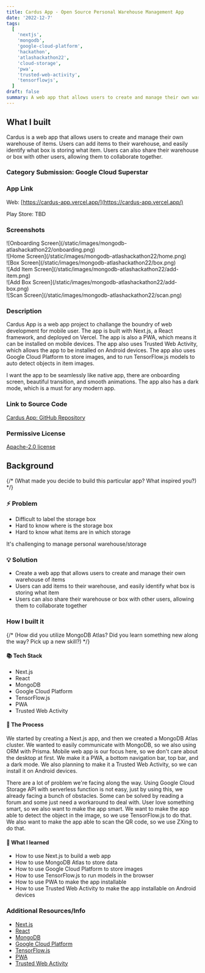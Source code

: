 ```yaml
---
title: Cardus App - Open Source Personal Warehouse Management App
date: '2022-12-7'
tags:
  [
    'nextjs',
    'mongodb',
    'google-cloud-platform',
    'hackathon',
    'atlashackathon22',
    'cloud-storage',
    'pwa',
    'trusted-web-activity',
    'tensorflowjs',
  ]
draft: false
summary: A web app that allows users to create and manage their own warehouse of items.
---
```


## What I built

Cardus is a web app that allows users to create and manage their own warehouse of items. Users can add items to their warehouse, and easily identify what box is storing what item. Users can also share their warehouse or box with other users, allowing them to collaborate together.

### Category Submission: Google Cloud Superstar

### App Link

Web: [https://cardus-app.vercel.app/](https://cardus-app.vercel.app/)

Play Store: TBD

### Screenshots

<div className="flex flex-wrap -mx-2 overflow-hidden xl:-mx-2">
  <div className="my-1 px-2 w-1/2 overflow-hidden xl:my-1 xl:px-2 xl:w-1/2">
    ![Onboarding Screen](/static/images/mongodb-atlashackathon22/onboarding.png)
  </div>
  <div className="my-1 px-2 w-1/2 overflow-hidden xl:my-1 xl:px-2 xl:w-1/2">
    ![Home Screen](/static/images/mongodb-atlashackathon22/home.png)
  </div>
  <div className="my-1 px-2 w-1/2 overflow-hidden xl:my-1 xl:px-2 xl:w-1/2">
    ![Box Screen](/static/images/mongodb-atlashackathon22/box.png)
  </div>
  <div className="my-1 px-2 w-1/2 overflow-hidden xl:my-1 xl:px-2 xl:w-1/2">
    ![Add Item Screen](/static/images/mongodb-atlashackathon22/add-item.png)
  </div>
  <div className="my-1 px-2 w-1/2 overflow-hidden xl:my-1 xl:px-2 xl:w-1/2">
    ![Add Box Screen](/static/images/mongodb-atlashackathon22/add-box.png)
  </div>
  <div className="my-1 px-2 w-1/2 overflow-hidden xl:my-1 xl:px-2 xl:w-1/2">
    ![Scan Screen](/static/images/mongodb-atlashackathon22/scan.png)
  </div>
</div>

### Description

Cardus App is a web app project to challange the boundry of web development for mobile user. The app is built with Next.js, a React framework, and deployed on Vercel. The app is also a PWA, which means it can be installed on mobile devices. The app also uses Trusted Web Activity, which allows the app to be installed on Android devices. The app also uses Google Cloud Platform to store images, and to run TensorFlow.js models to auto detect objects in item images.

I want the app to be seamlessly like native app, there are onboarding screen, beautiful transition, and smooth animations. The app also has a dark mode, which is a must for any modern app.

### Link to Source Code

[Cardus App: GitHub Repository](https://github.com/ImBIOS/cardus-app)

### Permissive License

[Apache-2.0 license](https://github.com/ImBIOS/cardus-app/blob/master/LICENSE)

## Background

{/* (What made you decide to build this particular app? What inspired you?) */}

### ⚡ Problem

- Difficult to label the storage box
- Hard to know where is the storage box
- Hard to know what items are in which storage

It's challenging to manage personal warehouse/storage

### 💡 Solution

- Create a web app that allows users to create and manage their own warehouse of items
- Users can add items to their warehouse, and easily identify what box is storing what item
- Users can also share their warehouse or box with other users, allowing them to collaborate together

### How I built it

{/* (How did you utilize MongoDB Atlas? Did you learn something new along the way? Pick up a new skill?) */}

#### 📚 Tech Stack

- Next.js
- React
- MongoDB
- Google Cloud Platform
- TensorFlow.js
- PWA
- Trusted Web Activity

#### 📖 The Process

We started by creating a Next.js app, and then we created a MongoDB Atlas cluster. We wanted to easily communicate with MongoDB, so we also using ORM with Prisma. Mobile web app is our focus here, so we don't care about the desktop at first. We make it a PWA, a bottom navigation bar, top bar, and a dark mode. We also planning to make it a Trusted Web Activity, so we can install it on Android devices.

There are a lot of problem we're facing along the way. Using Google Cloud Storage API with serverless function is not easy, just by using this, we already facing a bunch of obstacles. Some can be solved by reading a forum and some just need a workaround to deal with. User love something smart, so we also want to make the app smart. We want to make the app able to detect the object in the image, so we use TensorFlow.js to do that. We also want to make the app able to scan the QR code, so we use ZXing to do that.

#### 📝 What I learned

- How to use Next.js to build a web app
- How to use MongoDB Atlas to store data
- How to use Google Cloud Platform to store images
- How to use TensorFlow.js to run models in the browser
- How to use PWA to make the app installable
- How to use Trusted Web Activity to make the app installable on Android devices

### Additional Resources/Info

- [Next.js](https://nextjs.org/)
- [React](https://reactjs.org/)
- [MongoDB](https://www.mongodb.com/)
- [Google Cloud Platform](https://cloud.google.com/)
- [TensorFlow.js](https://www.tensorflow.org/js)
- [PWA](https://web.dev/progressive-web-apps/)
- [Trusted Web Activity](https://developers.google.com/web/android/trusted-web-activity)
